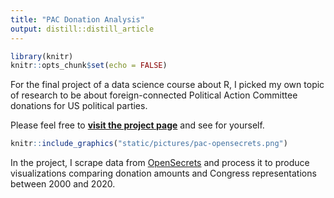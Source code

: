 ```yaml
---
title: "PAC Donation Analysis"
output: distill::distill_article
---
```


```r
library(knitr)
knitr::opts_chunk$set(echo = FALSE)
```

For the final project of a data science course about R, I picked my own topic of research to be about foreign-connected Political Action Committee donations for US political parties.

Please feel free to [**visit the project page**](https://nuowenlei.github.io/pac-influence/) and see for yourself.

```r
knitr::include_graphics("static/pictures/pac-opensecrets.png")
```

In the project, I scrape data from [OpenSecrets](https://www.opensecrets.org/) and process it to produce visualizations comparing donation amounts and Congress representations between 2000 and 2020.
